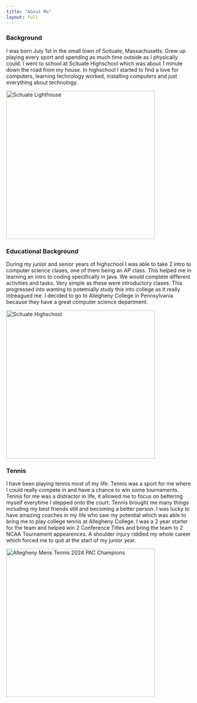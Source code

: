 ```yaml
---
title: "About Me"
layout: full
---
```


### Background

I was born July 1st in the small town of Scituate, Massachusetts. Grew up playing every sport and spending
as much time outside as I physically could. I went to school at Scituate Highschool which was about 1 minute
down the road from my house. In highschool I started to find a love for computers, learning technology
worked, installing computers and just everything about technology.

<img src="../Images/scituate.jpg" alt="Scituate Lighthouse" width="400"/>

### Educational Background
During my junior and senior years of highschool I was able to take 2 intro to computer science clases, one
of them being an AP class. This helped me in learning an intro to coding specifically in java. We would complete
different activities and tasks. Very simple as these were introductory clases. This progressed into wanting to
potetnially study this into college as it really intreagued me. I decided to go to Allegheny College in Pennsylvania
because they have a great computer science department.

<img src="../Images/scituateHigh.jpg" alt="Scituate Highschool" width="400"/>

### Tennis

I have been playing tennis most of my life. Tennis was a sport for me where I could really compete in and have a
chance to win some tournaments. Tennis for me was a distractor in life, it allowed me to focus on bettering myself
everytime I stepped onto the court. Tennis brought me many things including my best friends still and becoming a
better person. I was lucky to have amazing coaches in my life who saw my potential which was able to bring me to
play college tennis at Allegheny College. I was a 2 year starter for the team and helped win 2 Conference Titles
and bring the team to 2 NCAA Tournament appearences. A shoulder injury riddled my whole career which forced me to quit
at the start of my junior year.

<img src="../Images/TennisPic.png" alt="Allegheny Mens Tennis 2024 PAC Champions" width="400"/>
